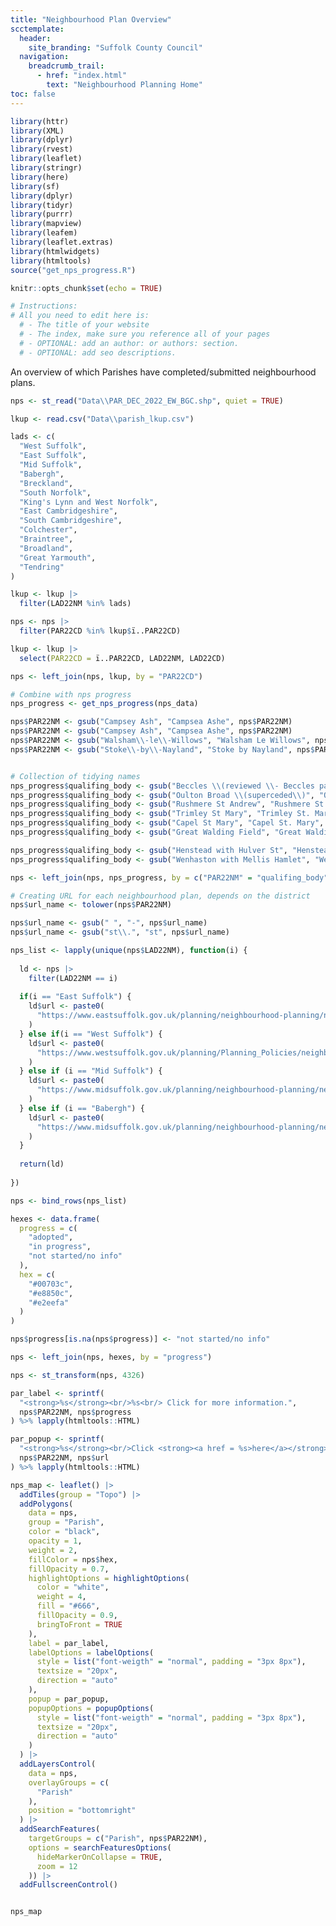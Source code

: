 ```yaml
---
title: "Neighbourhood Plan Overview"
scctemplate:
  header:
    site_branding: "Suffolk County Council"
  navigation:
    breadcrumb_trail:
      - href: "index.html"
        text: "Neighbourhood Planning Home"
toc: false
---
```


```r
library(httr)
library(XML)
library(dplyr)
library(rvest)
library(leaflet)
library(stringr)
library(here)
library(sf)
library(dplyr)
library(tidyr)
library(purrr)
library(mapview)
library(leafem)
library(leaflet.extras)
library(htmlwidgets)
library(htmltools)
source("get_nps_progress.R")

knitr::opts_chunk$set(echo = TRUE)

# Instructions:
# All you need to edit here is:
  # - The title of your website
  # - The index, make sure you reference all of your pages
  # - OPTIONAL: add an author: or authors: section.
  # - OPTIONAL: add seo descriptions.
```

An overview of which Parishes have completed/submitted neighbourhood plans.

```r
nps <- st_read("Data\\PAR_DEC_2022_EW_BGC.shp", quiet = TRUE)

lkup <- read.csv("Data\\parish_lkup.csv")

lads <- c(
  "West Suffolk",
  "East Suffolk",
  "Mid Suffolk",
  "Babergh",
  "Breckland",
  "South Norfolk",
  "King's Lynn and West Norfolk",
  "East Cambridgeshire",
  "South Cambridgeshire",
  "Colchester",
  "Braintree",
  "Broadland",
  "Great Yarmouth",
  "Tendring"
)

lkup <- lkup |> 
  filter(LAD22NM %in% lads)

nps <- nps |> 
  filter(PAR22CD %in% lkup$ï..PAR22CD)

lkup <- lkup |> 
  select(PAR22CD = ï..PAR22CD, LAD22NM, LAD22CD)

nps <- left_join(nps, lkup, by = "PAR22CD")

# Combine with nps progress
nps_progress <- get_nps_progress(nps_data)

nps$PAR22NM <- gsub("Campsey Ash", "Campsea Ashe", nps$PAR22NM)
nps$PAR22NM <- gsub("Campsey Ash", "Campsea Ashe", nps$PAR22NM)
nps$PAR22NM <- gsub("Walsham\\-le\\-Willows", "Walsham Le Willows", nps$PAR22NM)
nps$PAR22NM <- gsub("Stoke\\-by\\-Nayland", "Stoke by Nayland", nps$PAR22NM)


# Collection of tidying names
nps_progress$qualifing_body <- gsub("Beccles \\(reviewed \\- Beccles parish only\\)", "Beccles", nps_progress$qualifing_body)
nps_progress$qualifing_body <- gsub("Oulton Broad \\(superceded\\)", "Oulton Broad", nps_progress$qualifing_body)
nps_progress$qualifing_body <- gsub("Rushmere St Andrew", "Rushmere St. Andrew", nps_progress$qualifing_body)
nps_progress$qualifing_body <- gsub("Trimley St Mary", "Trimley St. Mary", nps_progress$qualifing_body)
nps_progress$qualifing_body <- gsub("Capel St Mary", "Capel St. Mary", nps_progress$qualifing_body)
nps_progress$qualifing_body <- gsub("Great Walding Field", "Great Waldingfield", nps_progress$qualifing_body)

nps_progress$qualifing_body <- gsub("Henstead with Hulver St", "Henstead with Hulver Street", nps_progress$qualifing_body)
nps_progress$qualifing_body <- gsub("Wenhaston with Mellis Hamlet", "Wenhaston with Mells Hamlet", nps_progress$qualifing_body)

nps <- left_join(nps, nps_progress, by = c("PAR22NM" = "qualifing_body"))

# Creating URL for each neighbourhood plan, depends on the district
nps$url_name <- tolower(nps$PAR22NM)

nps$url_name <- gsub(" ", "-", nps$url_name)
nps$url_name <- gsub("st\\.", "st", nps$url_name)

nps_list <- lapply(unique(nps$LAD22NM), function(i) {
  
  ld <- nps |> 
    filter(LAD22NM == i)
  
  if(i == "East Suffolk") {
    ld$url <- paste0(
      "https://www.eastsuffolk.gov.uk/planning/neighbourhood-planning/neighbourhood-plans-in-the-area/", ld$url_name, "-neighbourhood-area/"
    )
  } else if(i == "West Suffolk") {
    ld$url <- paste0(
      "https://www.westsuffolk.gov.uk/planning/Planning_Policies/neighbourhood-planning/neighbourhood-planning-in-", ld$url_name, ".cfm"
    )
  } else if (i == "Mid Suffolk") {
    ld$url <- paste0(
      "https://www.midsuffolk.gov.uk/planning/neighbourhood-planning/neighbourhood-planning-in-mid-suffolk/", ld$url_name, "-neighbourhood-plan/"
    )
  } else if (i == "Babergh") {
    ld$url <- paste0(
      "https://www.midsuffolk.gov.uk/planning/neighbourhood-planning/neighbourhood-planning-in-babergh/", ld$url_name, "-neighbourhood-plan/"
    )
  }
  
  return(ld)
  
})

nps <- bind_rows(nps_list)

hexes <- data.frame(
  progress = c(
    "adopted",
    "in progress",
    "not started/no info"
  ),
  hex = c(
    "#00703c",
    "#e8850c",
    "#e2eefa"
  )
)

nps$progress[is.na(nps$progress)] <- "not started/no info"

nps <- left_join(nps, hexes, by = "progress")

nps <- st_transform(nps, 4326)

par_label <- sprintf(
  "<strong>%s</strong><br/>%s<br/> Click for more information.",
  nps$PAR22NM, nps$progress
) %>% lapply(htmltools::HTML)

par_popup <- sprintf(
  "<strong>%s</strong><br/>Click <strong><a href = %s>here</a></strong> for the latest information on this Neighbourhood Plan<br/>",
  nps$PAR22NM, nps$url
) %>% lapply(htmltools::HTML)

nps_map <- leaflet() |> 
  addTiles(group = "Topo") |> 
  addPolygons(
    data = nps,
    group = "Parish",
    color = "black",
    opacity = 1,
    weight = 2,
    fillColor = nps$hex,
    fillOpacity = 0.7,
    highlightOptions = highlightOptions(
      color = "white",
      weight = 4,
      fill = "#666",
      fillOpacity = 0.9,
      bringToFront = TRUE
    ),
    label = par_label,
    labelOptions = labelOptions(
      style = list("font-weigth" = "normal", padding = "3px 8px"),
      textsize = "20px",
      direction = "auto"
    ),
    popup = par_popup,
    popupOptions = popupOptions(
      style = list("font-weigth" = "normal", padding = "3px 8px"),
      textsize = "20px",
      direction = "auto"
    )
  ) |> 
  addLayersControl(
    data = nps,
    overlayGroups = c(
      "Parish"
    ),
    position = "bottomright"
  ) |> 
  addSearchFeatures(
    targetGroups = c("Parish", nps$PAR22NM),
    options = searchFeaturesOptions(
      hideMarkerOnCollapse = TRUE,
      zoom = 12
    )) |> 
  addFullscreenControl()


nps_map
```
